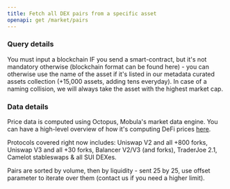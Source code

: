```yaml
---
title: Fetch all DEX pairs from a specific asset
openapi: get /market/pairs
---
```


### Query details

You must input a blockchain IF you send a smart-contract, but it's not mandatory otherwise (blockchain format can be found here) - you can otherwise use the name of the asset if it's listed in our metadata curated assets collection (+15,000 assets, adding tens everyday). In case of a naming collision, we will always take the asset with the highest market cap.

### Data details

Price data is computed using Octopus, Mobula's market data engine. You can have a high-level overview of how it's computing DeFi prices [here](https://mirror.xyz/0x6483Ca5ac1EbC6eB08d36979d217db2572CbAad2/Lw8NSSjqR4JSzthKZQCfHLwD3NPGsuaAfHGMY1zi-WI).

Protocols covered right now includes: Uniswap V2 and all +800 forks, Uniswap V3 and all +30 forks, Balancer V2/V3 (and forks), TraderJoe 2.1, Camelot stableswaps & all SUI DEXes.

Pairs are sorted by volume, then by liquidity - sent 25 by 25, use offset parameter to iterate over them (contact us if you need a higher limit).

